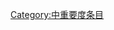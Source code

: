 {{catmore1|[[Wikipedia:微软专题|Wikipedia:微软专题]]}}
{{Articles by Importance|topic=微软|project=微软|format=TOC}}
{{emptycat}}

[[Category:中重要度条目|Category:中重要度条目]]